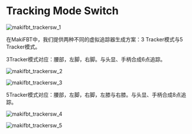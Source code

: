 # Tracking Mode Switch

![makifbt_trackersw_1](image/guide_makifbt/8.jpg#pic_center)

在MakiFBT中，我们提供两种不同的虚拟追踪器生成方案：3 Tracker模式与5 Tracker模式。

3Tracker模式对应：腰部，左脚，右脚。与头显、手柄合成6点追踪。

![makifbt_trackersw_2](image/guide_makifbt/8-2.jpg#pic_center)

![makifbt_trackersw_3](image/guide_makifbt/10.jpg#pic_center)

5Tracker模式对应：腰部，左脚，右脚，左膝与右膝。与头显、手柄合成8点追踪。

![makifbt_trackersw_4](image/guide_makifbt/8-1.jpg#pic_center)

![makifbt_trackersw_5](image/guide_makifbt/9.jpg#pic_center)


